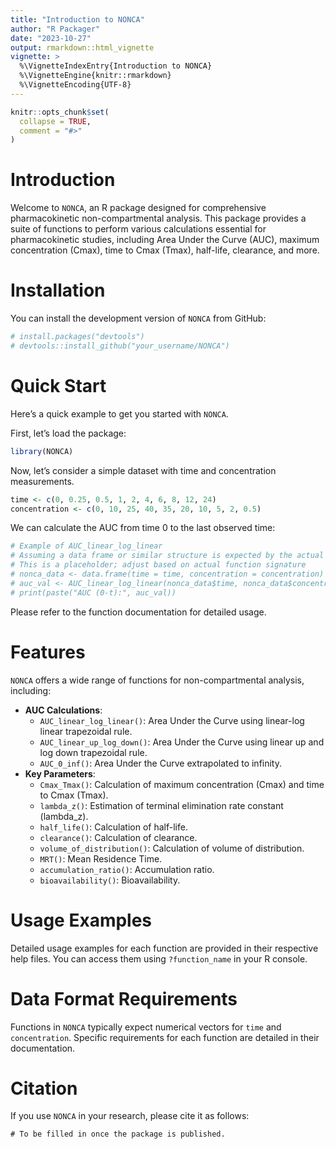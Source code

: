 ```yaml
---
title: "Introduction to NONCA"
author: "R Packager"
date: "2023-10-27"
output: rmarkdown::html_vignette
vignette: >
  %\VignetteIndexEntry{Introduction to NONCA}
  %\VignetteEngine{knitr::rmarkdown}
  %\VignetteEncoding{UTF-8}
---
```


```r
knitr::opts_chunk$set(
  collapse = TRUE,
  comment = "#>"
)
```

# Introduction

Welcome to `NONCA`, an R package designed for comprehensive pharmacokinetic non-compartmental analysis. This package provides a suite of functions to perform various calculations essential for pharmacokinetic studies, including Area Under the Curve (AUC), maximum concentration (Cmax), time to Cmax (Tmax), half-life, clearance, and more.

# Installation

You can install the development version of `NONCA` from GitHub:

```r
# install.packages("devtools")
# devtools::install_github("your_username/NONCA")
```

# Quick Start

Here's a quick example to get you started with `NONCA`.

First, let's load the package:

```r
library(NONCA)
```

Now, let's consider a simple dataset with time and concentration measurements.

```r
time <- c(0, 0.25, 0.5, 1, 2, 4, 6, 8, 12, 24)
concentration <- c(0, 10, 25, 40, 35, 20, 10, 5, 2, 0.5)
```

We can calculate the AUC from time 0 to the last observed time:

```r
# Example of AUC_linear_log_linear
# Assuming a data frame or similar structure is expected by the actual function
# This is a placeholder; adjust based on actual function signature
# nonca_data <- data.frame(time = time, concentration = concentration)
# auc_val <- AUC_linear_log_linear(nonca_data$time, nonca_data$concentration)
# print(paste("AUC (0-t):", auc_val))
```

Please refer to the function documentation for detailed usage.

# Features

`NONCA` offers a wide range of functions for non-compartmental analysis, including:

*   **AUC Calculations**:
    *   `AUC_linear_log_linear()`: Area Under the Curve using linear-log linear trapezoidal rule.
    *   `AUC_linear_up_log_down()`: Area Under the Curve using linear up and log down trapezoidal rule.
    *   `AUC_0_inf()`: Area Under the Curve extrapolated to infinity.
*   **Key Parameters**:
    *   `Cmax_Tmax()`: Calculation of maximum concentration (Cmax) and time to Cmax (Tmax).
    *   `lambda_z()`: Estimation of terminal elimination rate constant (lambda_z).
    *   `half_life()`: Calculation of half-life.
    *   `clearance()`: Calculation of clearance.
    *   `volume_of_distribution()`: Calculation of volume of distribution.
    *   `MRT()`: Mean Residence Time.
    *   `accumulation_ratio()`: Accumulation ratio.
    *   `bioavailability()`: Bioavailability.

# Usage Examples

Detailed usage examples for each function are provided in their respective help files. You can access them using `?function_name` in your R console.

# Data Format Requirements

Functions in `NONCA` typically expect numerical vectors for `time` and `concentration`. Specific requirements for each function are detailed in their documentation.

# Citation

If you use `NONCA` in your research, please cite it as follows:

```
# To be filled in once the package is published.
```
